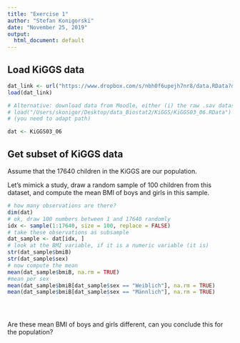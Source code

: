 ```yaml
---
title: "Exercise 1"
author: "Stefan Konigorski"
date: "November 25, 2019"
output:
  html_document: default
---
```


## Load KiGGS data

```r
dat_link <- url("https://www.dropbox.com/s/nbh0f6upejh7nr8/data.RData?dl=1")
load(dat_link)

# Alternative: download data from Moodle, either (i) the raw .sav dataset (SPSS data file) which you need to import, or (ii) the already imported .RData file with:
# load("/Users/skonigor/Desktop/data_Biostat2/KiGGS/KiGGS03_06.RData")
# (you need to adapt path)

dat <- KiGGS03_06
```

## Get subset of KiGGS data

Assume that the 17640 children in the KiGGS are our population. 

Let's mimick a study, draw a random sample of 100 children from this dataset, and compute the mean BMI of boys and girls in this sample.

```r

# how many observations are there?
dim(dat)
# ok, draw 100 numbers between 1 and 17640 randomly
idx <- sample(1:17640, size = 100, replace = FALSE)
# take these observations as subsample
dat_sample <- dat[idx, ]
# look at the BMI variable, if it is a numeric variable (it is)
str(dat_sample$bmiB)
str(dat_sample$sex)
# now compute the mean
mean(dat_sample$bmiB, na.rm = TRUE)
#mean per sex
mean(dat_sample$bmiB[dat_sample$sex == "Weiblich"], na.rm = TRUE)
mean(dat_sample$bmiB[dat_sample$sex == "Männlich"], na.rm = TRUE)





```

Are these mean BMI of boys and girls different, can you conclude this for the population?